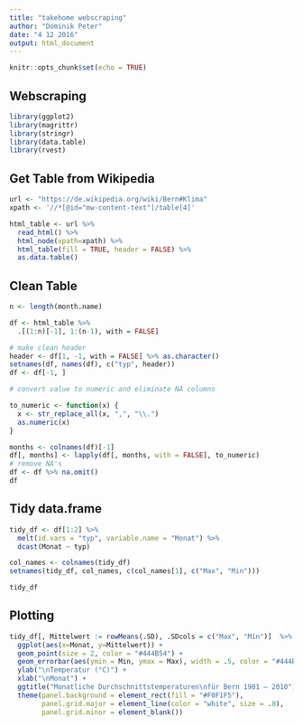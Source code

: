 ```yaml
---
title: "takehome webscraping"
author: "Dominik Peter"
date: "4 12 2016"
output: html_document
---
```


```r
knitr::opts_chunk$set(echo = TRUE)
```

## Webscraping


```r
library(ggplot2)
library(magrittr)
library(stringr)
library(data.table)
library(rvest)
```

## Get Table from Wikipedia

```r
url <- "https://de.wikipedia.org/wiki/Bern#Klima"
xpath <- '//*[@id="mw-content-text"]/table[4]'

html_table <- url %>%
  read_html() %>%
  html_node(xpath=xpath) %>%
  html_table(fill = TRUE, header = FALSE) %>% 
  as.data.table()
```


## Clean Table

```r
n <- length(month.name)

df <- html_table %>% 
  .[(1:n)[-1], 1:(n-1), with = FALSE]

# make clean header
header <- df[1, -1, with = FALSE] %>% as.character() 
setnames(df, names(df), c("typ", header))
df <- df[-1, ]

# convert value to numeric and eliminate NA columns

to_numeric <- function(x) {
  x <- str_replace_all(x, ",", "\\.")
  as.numeric(x)
}

months <- colnames(df)[-1]
df[, months] <- lapply(df[, months, with = FALSE], to_numeric)
# remove NA's
df <- df %>% na.omit()
df
```

## Tidy data.frame

```r
tidy_df <- df[1:2] %>%
  melt(id.vars = "typ", variable.name = "Monat") %>% 
  dcast(Monat ~ typ)

col_names <- colnames(tidy_df)
setnames(tidy_df, col_names, c(col_names[1], c("Max", "Min")))

tidy_df
```

## Plotting

```r
tidy_df[, Mittelwert := rowMeans(.SD), .SDcols = c("Max", "Min")]  %>% 
  ggplot(aes(x=Monat, y=Mittelwert)) +
  geom_point(size = 2, color = "#444B54") +
  geom_errorbar(aes(ymin = Min, ymax = Max), width = .5, color = "#444B54", size = .8) +
  ylab("\nTemperatur (°C)") +
  xlab("\nMonat") +
  ggtitle("Monatliche Durchschnittstemperaturen\nfür Bern 1981 – 2010") +
  theme(panel.background = element_rect(fill = "#F0F1F5"),
        panel.grid.major = element_line(color = "white", size = .8),
        panel.grid.minor = element_blank())
```
